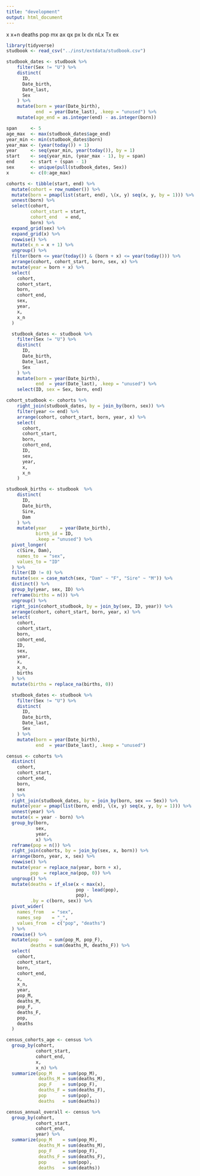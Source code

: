 ```yaml
---
title: "development"
output: html_document
---
```


x	x+n	deaths	pop	mx	ax	qx	px	lx	dx	nLx	Tx	ex

```r
library(tidyverse)
studbook <- read_csv("../inst/extdata/studbook.csv")
```


```r
studbook_dates <- studbook %>%
    filter(Sex != "U") %>%
    distinct(
      ID,
      Date_birth,
      Date_last,
      Sex
    ) %>%
    mutate(born = year(Date_birth),
           end  = year(Date_last), .keep = "unused") %>%
    mutate(age_end = as.integer(end) - as.integer(born))

span     <- 5
age_max  <- max(studbook_dates$age_end)
year_min <- min(studbook_dates$born)
year_max <- (year(today()) + 1)
year     <- seq(year_min, year(today()), by = 1)
start    <- seq(year_min, (year_max - 1), by = span)
end      <- start + (span - 1)
sex      <- unique(pull(studbook_dates, Sex))
x        <- c(0:age_max)
```

```r
cohorts <- tibble(start, end) %>%
  mutate(cohort = row_number()) %>%
  mutate(born = pmap(list(start, end), \(x, y) seq(x, y, by = 1))) %>%
  unnest(born) %>%
  select(cohort,
         cohort_start = start,
         cohort_end   = end,
         born) %>%
  expand_grid(sex) %>%
  expand_grid(x) %>%
  rowwise() %>%
  mutate(x_n = x + 1) %>%
  ungroup() %>%
  filter(born <= year(today()) & (born + x) <= year(today())) %>%
  arrange(cohort, cohort_start, born, sex, x) %>%
  mutate(year = born + x) %>%
  select(
    cohort,
    cohort_start,
    born,
    cohort_end,
    sex,
    year,
    x,
    x_n
  )
```

```r
  studbook_dates <- studbook %>%
    filter(Sex != "U") %>%
    distinct(
      ID,
      Date_birth,
      Date_last,
      Sex
    ) %>%
    mutate(born = year(Date_birth),
           end  = year(Date_last), .keep = "unused") %>%
    select(ID, sex = Sex, born, end)

```

```r
cohort_studbook <- cohorts %>%
    right_join(studbook_dates, by = join_by(born, sex)) %>%
    filter(year <= end) %>%
    arrange(cohort, cohort_start, born, year, x) %>%
    select(
      cohort,
      cohort_start,
      born,
      cohort_end,
      ID,
      sex,
      year,
      x,
      x_n
    )
```


```r
studbook_births <- studbook  %>%
    distinct(
      ID,
      Date_birth,
      Sire,
      Dam
    ) %>%
    mutate(year     = year(Date_birth), 
           birth_id = ID,
           .keep = "unused") %>%
  pivot_longer(
    c(Sire, Dam),
    names_to  = "sex",
    values_to = "ID"
  ) %>%
  filter(ID != 0) %>%
  mutate(sex = case_match(sex, "Dam" ~ "F", "Sire" ~ "M")) %>%
  distinct() %>%
  group_by(year, sex, ID) %>%
  reframe(births = n()) %>%
  ungroup() %>%
  right_join(cohort_studbook, by = join_by(sex, ID, year)) %>%
  arrange(cohort, cohort_start, born, year, x) %>%
  select(
    cohort,
    cohort_start,
    born,
    cohort_end,
    ID,
    sex,
    year,
    x,
    x_n,
    births
  ) %>%
  mutate(births = replace_na(births, 0))
```

```r
  studbook_dates <- studbook %>%
    filter(Sex != "U") %>%
    distinct(
      ID,
      Date_birth,
      Date_last,
      Sex
    ) %>%
    mutate(born = year(Date_birth),
           end  = year(Date_last), .keep = "unused")

```



```r
census <- cohorts %>%
  distinct(
    cohort,
    cohort_start,
    cohort_end,
    born,
    sex
  ) %>%
  right_join(studbook_dates, by = join_by(born, sex == Sex)) %>%
  mutate(year = pmap(list(born, end), \(x, y) seq(x, y, by = 1))) %>%
  unnest(year) %>%
  mutate(x = year - born) %>%
  group_by(born,
           sex,
           year,
           x) %>%
  reframe(pop = n()) %>%
  right_join(cohorts, by = join_by(sex, x, born)) %>%
  arrange(born, year, x, sex) %>%
  rowwise() %>%
  mutate(year = replace_na(year, born + x),
         pop  = replace_na(pop, 0)) %>%
  ungroup() %>%
  mutate(deaths = if_else(x < max(x), 
                          pop - lead(pop), 
                          pop), 
         .by = c(born, sex)) %>%
  pivot_wider(
    names_from   = "sex",
    names_sep    = "_",
    values_from  = c("pop", "deaths")
  ) %>%
  rowwise() %>%
  mutate(pop    = sum(pop_M, pop_F),
         deaths = sum(deaths_M, deaths_F)) %>%
  select(
    cohort,
    cohort_start,
    born,
    cohort_end,
    x,
    x_n,
    year,
    pop_M,
    deaths_M,
    pop_F,
    deaths_F,
    pop,
    deaths
  )
```

```r
census_cohorts_age <- census %>%
  group_by(cohort, 
           cohort_start, 
           cohort_end, 
           x,
           x_n) %>%
  summarize(pop_M    = sum(pop_M),
            deaths_M = sum(deaths_M),
            pop_F    = sum(pop_F),
            deaths_F = sum(deaths_F),
            pop      = sum(pop),
            deaths   = sum(deaths))
```


```r
census_annual_overall <- census %>%
  group_by(cohort, 
           cohort_start, 
           cohort_end,
           year) %>%
  summarize(pop_M    = sum(pop_M),
            deaths_M = sum(deaths_M),
            pop_F    = sum(pop_F),
            deaths_F = sum(deaths_F),
            pop      = sum(pop),
            deaths   = sum(deaths))
```



